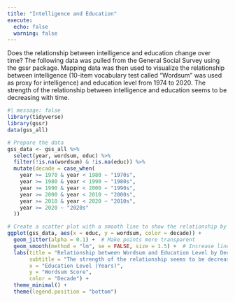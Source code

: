 ```yaml
---
title: "Intelligence and Education"
execute: 
  echo: false
  warning: false
---
```


Does the relationship between intelligence and education change over time? The following data was pulled from the General Social Survey using the gssr package. Mapping data was then used to visualize the relationship between intelligence (10-item vocabulary test called "Wordsum" was used as proxy for intelligence) and education level from 1974 to 2020. The strength of the relationship between intelligence and education seems to be decreasing with time.

```r
#| message: false
library(tidyverse)
library(gssr)
data(gss_all)
```

```r
# Prepare the data
gss_data <- gss_all %>%
  select(year, wordsum, educ) %>%
  filter(!is.na(wordsum) & !is.na(educ)) %>%
  mutate(decade = case_when(
    year >= 1970 & year < 1980 ~ "1970s",
    year >= 1980 & year < 1990 ~ "1980s",
    year >= 1990 & year < 2000 ~ "1990s",
    year >= 2000 & year < 2010 ~ "2000s",
    year >= 2010 & year < 2020 ~ "2010s",
    year >= 2020 ~ "2020s"
  ))
```

```r
# Create a scatter plot with a smooth line to show the relationship by decade
ggplot(gss_data, aes(x = educ, y = wordsum, color = decade)) +
  geom_jitter(alpha = 0.1) +  # Make points more transparent
  geom_smooth(method = "lm", se = FALSE, size = 1.5) +  # Increase line width
  labs(title = "Relationship between Wordsum and Education Level by Decade",
       subtitle = "The strength of the relationship seems to be decreasing with time",
       x = "Education Level (Years)",
       y = "Wordsum Score",
       color = "Decade") +
  theme_minimal() +
  theme(legend.position = "bottom")
```

